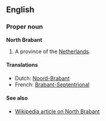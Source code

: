 ==English==
===Proper noun===
'''North Brabant'''

#A province of the [[Netherlands]].

====Translations====
*Dutch: [[Noord-Brabant]]
*French: [[Brabant-Septentrional]]

====See also====
*[[en:North_Brabant|Wikipedia article on North Brabant]]